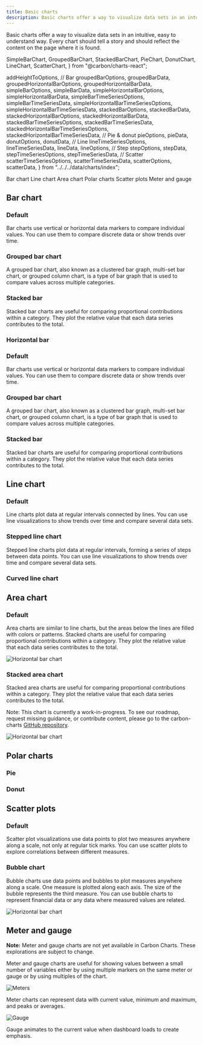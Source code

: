 ```yaml
---
title: Basic charts
description: Basic charts offer a way to visualize data sets in an intuitive, easy to understand way
---
```


<PageDescription>

Basic charts offer a way to visualize data sets in an intuitive, easy to understand way. Every chart should tell a story and should reflect the content on the page where it is found.

</PageDescription>


  SimpleBarChart,
  GroupedBarChart,
  StackedBarChart,
  PieChart,
  DonutChart,
  LineChart,
  ScatterChart,
} from "@carbon/charts-react";

  addHeightToOptions,
  // Bar
  groupedBarOptions,
  groupedBarData,
  groupedHorizontalBarOptions,
  groupedHorizontalBarData,
  simpleBarOptions,
  simpleBarData,
  simpleHorizontalBarOptions,
  simpleHorizontalBarData,
  simpleBarTimeSeriesOptions,
  simpleBarTimeSeriesData,
  simpleHorizontalBarTimeSeriesOptions,
  simpleHorizontalBarTimeSeriesData,
  stackedBarOptions,
  stackedBarData,
  stackedHorizontalBarOptions,
  stackedHorizontalBarData,
  stackedBarTimeSeriesOptions,
  stackedBarTimeSeriesData,
  stackedHorizontalBarTimeSeriesOptions,
  stackedHorizontalBarTimeSeriesData,
  // Pie & donut
  pieOptions,
  pieData,
  donutOptions,
  donutData,
  // Line
  lineTimeSeriesOptions,
  lineTimeSeriesData,
  lineData,
  lineOptions,
  // Step
  stepOptions,
  stepData,
  stepTimeSeriesOptions,
  stepTimeSeriesData,
  // Scatter
  scatterTimeSeriesOptions,
  scatterTimeSeriesData,
  scatterOptions,
  scatterData,
} from "../../../data/charts/index";

<AnchorLinks>

<AnchorLink>Bar chart</AnchorLink>
<AnchorLink>Line chart</AnchorLink>
<AnchorLink>Area chart</AnchorLink>
<AnchorLink>Polar charts</AnchorLink>
<AnchorLink>Scatter plots</AnchorLink>
<AnchorLink>Meter and gauge</AnchorLink>

</AnchorLinks>

## Bar chart

### Default

Bar charts use vertical or horizontal data markers to compare individual values. You can use them to compare discrete data or show trends over time.

<SimpleBarChart
  data={simpleBarData}
  options={addHeightToOptions(simpleBarOptions)}
/>

<SimpleBarChart
  data={simpleBarTimeSeriesData}
  options={addHeightToOptions(simpleBarTimeSeriesOptions)}
/>

### Grouped bar chart

A grouped bar chart, also known as a clustered bar graph, multi-set bar chart, or grouped column chart, is a type of bar graph that is used to compare values across multiple categories.

<GroupedBarChart
  data={groupedBarData}
  options={addHeightToOptions(groupedBarOptions)}
/>

### Stacked bar

Stacked bar charts are useful for comparing proportional contributions within a category. They plot the relative value that each data series contributes to the total.

<StackedBarChart
  data={stackedBarData}
  options={addHeightToOptions(stackedBarOptions)}
/>

<StackedBarChart
  data={stackedBarTimeSeriesData}
  options={addHeightToOptions(stackedBarTimeSeriesOptions)}
/>

### Horizontal bar

### Default

Bar charts use vertical or horizontal data markers to compare individual values. You can use them to compare discrete data or show trends over time.

<SimpleBarChart
  data={simpleHorizontalBarData}
  options={addHeightToOptions(simpleHorizontalBarOptions)}
/>

<SimpleBarChart
  data={simpleHorizontalBarTimeSeriesData}
  options={addHeightToOptions(simpleHorizontalBarTimeSeriesOptions)}
/>

### Grouped bar chart

A grouped bar chart, also known as a clustered bar graph, multi-set bar chart, or grouped column chart, is a type of bar graph that is used to compare values across multiple categories.

<GroupedBarChart
  data={groupedHorizontalBarData}
  options={addHeightToOptions(groupedHorizontalBarOptions)}
/>

### Stacked bar

Stacked bar charts are useful for comparing proportional contributions within a category. They plot the relative value that each data series contributes to the total.

<StackedBarChart
  data={stackedHorizontalBarData}
  options={addHeightToOptions(stackedHorizontalBarOptions)}
/>

<StackedBarChart
  data={stackedHorizontalBarTimeSeriesData}
  options={addHeightToOptions(stackedHorizontalBarTimeSeriesOptions)}
/>

## Line chart

### Default

Line charts plot data at regular intervals connected by lines. You can use line visualizations to show trends over time and compare several data sets.

<LineChart data={lineData} options={addHeightToOptions(lineOptions)} />

<LineChart
  data={lineTimeSeriesData}
  options={addHeightToOptions(lineTimeSeriesOptions)}
/>

### Stepped line chart

Stepped line charts plot data at regular intervals, forming a series of steps between data points. You can use line visualizations to show trends over time and compare several data sets.

<LineChart data={stepData} options={addHeightToOptions(stepOptions)} />

### Curved line chart

<LineChart
  data={lineTimeSeriesData}
  options={addHeightToOptions(lineTimeSeriesOptions)}
/>

## Area chart

### Default

Area charts are similar to line charts, but the areas below the lines are filled with colors or patterns. Stacked charts are useful for comparing proportional contributions within a category. They plot the relative value that each data series contributes to the total.

<Row>
<Column  colLg={8} colMd={6} colSm={4}>

![Horizontal bar chart](images/charts-basic-area.png)

</Column>
</Row>

### Stacked area chart

Stacked area charts are useful for comparing proportional contributions within a category. They plot the relative value that each data series contributes to the total.

<InlineNotification>

Note: This chart is currently a work-in-progress. To see our roadmap, request missing guidance, or contribute content, please go to the carbon-charts [GitHub repository](https://github.com/carbon-design-system/carbon-charts).

</InlineNotification>

<Row>
<Column  colLg={8} colMd={6} colSm={4}>

![Horizontal bar chart](images/charts-basic-areastacked.png)

</Column>
</Row>

## Polar charts

### Pie

<PieChart data={pieData} options={addHeightToOptions(pieOptions)} />

### Donut

<DonutChart data={donutData} options={addHeightToOptions(donutOptions)} />

## Scatter plots

### Default

Scatter plot visualizations use data points to plot two measures anywhere along a scale, not only at regular tick marks. You can use scatter plots to explore correlations between different measures.

<ScatterChart data={scatterData} options={addHeightToOptions(scatterOptions)} />

<ScatterChart
  data={scatterTimeSeriesData}
  options={addHeightToOptions(scatterTimeSeriesOptions)}
/>

### Bubble chart

Bubble charts use data points and bubbles to plot measures anywhere along a scale. One measure is plotted along each axis. The size of the bubble represents the third measure. You can use bubble charts to represent financial data or any data where measured values are related.

<Row>
<Column  colLg={8} colMd={6} colSm={4}>

![Horizontal bar chart](images/charts-basic-bubble.png)

</Column>
</Row>

## Meter and gauge

<InlineNotification>

**Note:** Meter and gauge charts are not yet available in Carbon Charts. These explorations are subject to change.

</InlineNotification>

Meter and gauge charts are useful for showing values between a small number of variables either by using multiple markers on the same meter or gauge or by using multiples of the chart.

<Row>
<Column colMd={4} colLg={4}>

![Meters](images/charts-basic-meter.png)

<Caption>
Meter charts can represent data with current value, minimum and maximum, and peaks or averages.
</Caption>
</Column>

<Column colMd={4} colLg={4}>

![Gauge](images/charts-basic-gauge.png)

<Caption>
  Gauge animates to the current value when dashboard loads to create emphasis.
</Caption>

</Column>
</Row>
